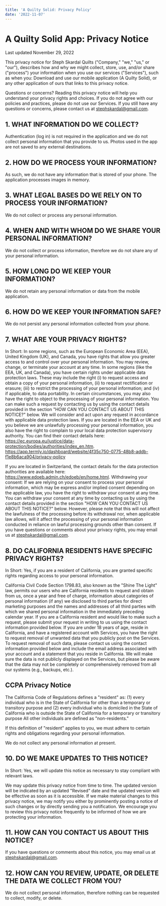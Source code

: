 ```yaml
---
title: 'A Quilty Solid: Privacy Policy'
date: '2022-11-07'
---
```


# A Quilty Solid App: Privacy Notice

Last updated November 29, 2022

This privacy notice for Steph Skardal Quilts ("Company," "we," "us," or "our"), describes how and why we might collect, store, use, and/or share ("process") your information when you use our services ("Services"), such as when you:
Download and use our mobile application (A Quilty Solid), or any other application of ours that links to this privacy notice.

Questions or concerns? Reading this privacy notice will help you understand your privacy rights and choices. If you do not agree with our policies and practices, please do not use our Services. If you still have any questions or concerns, please contact us at stephskardal@gmail.com.

## 1. WHAT INFORMATION DO WE COLLECT?

Authentication (log in) is not required in the application and we do not collect personal information that you provide to us. Photos used in the app are not saved to any external destinations.

## 2. HOW DO WE PROCESS YOUR INFORMATION?

As such, we do not have any information that is stored of your phone. The application processes images in memory.

## 3. WHAT LEGAL BASES DO WE RELY ON TO PROCESS YOUR INFORMATION?

We do not collect or process any personal information.

## 4. WHEN AND WITH WHOM DO WE SHARE YOUR PERSONAL INFORMATION?

We do not collect or process information, therefore we do not share any of your personal information.

## 5. HOW LONG DO WE KEEP YOUR INFORMATION?

We do not retain any personal information or data from the mobile application.

## 6. HOW DO WE KEEP YOUR INFORMATION SAFE?

We do not persist any personal information collected from your phone.

## 7. WHAT ARE YOUR PRIVACY RIGHTS?

In Short: In some regions, such as the European Economic Area (EEA), United Kingdom (UK), and Canada, you have rights that allow you greater access to and control over your personal information. You may review, change, or terminate your account at any time.
In some regions (like the EEA, UK, and Canada), you have certain rights under applicable data protection laws. These may include the right (i) to request access and obtain a copy of your personal information, (ii) to request rectification or erasure; (iii) to restrict the processing of your personal information; and (iv) if applicable, to data portability. In certain circumstances, you may also have the right to object to the processing of your personal information. You can make such a request by contacting us by using the contact details provided in the section "HOW CAN YOU CONTACT US ABOUT THIS NOTICE?" below.
We will consider and act upon any request in accordance with applicable data protection laws.
If you are located in the EEA or UK and you believe we are unlawfully processing your personal information, you also have the right to complain to your local data protection supervisory authority. You can find their contact details here: https://ec.europa.eu/justice/data-protection/bodies/authorities/index_en.htm.
https://app.termly.io/dashboard/website/4f35c750-0775-48b8-addb-f1e8b6aca904/privacy-policy

If you are located in Switzerland, the contact details for the data protection authorities are available here: https://www.edoeb.admin.ch/edoeb/en/home.html.
Withdrawing your consent: If we are relying on your consent to process your personal information, which may be express and/or implied consent depending on the applicable law, you have the right to withdraw your consent at any time. You can withdraw your consent at any time by contacting us by using the contact details provided in the section "HOW CAN YOU CONTACT US ABOUT THIS NOTICE?" below.
However, please note that this will not affect the lawfulness of the processing before its withdrawal nor, when applicable law allows, will it affect the processing of your personal information conducted in reliance on lawful processing grounds other than consent.
If you have questions or comments about your privacy rights, you may email us at stephskardal@gmail.com.

## 8. DO CALIFORNIA RESIDENTS HAVE SPECIFIC PRIVACY RIGHTS?

In Short: Yes, if you are a resident of California, you are granted specific rights regarding access to your personal information.

California Civil Code Section 1798.83, also known as the "Shine The Light" law, permits our users who are California residents to request and obtain from us, once a year and free of charge, information about categories of personal information (if any) we disclosed to third parties for direct marketing purposes and the names and addresses of all third parties with which we shared personal information in the immediately preceding calendar year. If you are a California resident and would like to make such a request, please submit your request in writing to us using the contact information provided below.
If you are under 18 years of age, reside in California, and have a registered account with Services, you have the right to request removal of unwanted data that you publicly post on the Services. To request removal of such data, please contact us using the contact information provided below and include the email address associated with your account and a statement that you reside in California. We will make sure the data is not publicly displayed on the Services, but please be aware that the data may not be completely or comprehensively removed from all our systems (e.g., backups, etc.).

## CCPA Privacy Notice

The California Code of Regulations defines a "resident" as:
(1) every individual who is in the State of California for other than a temporary or transitory purpose and
(2) every individual who is domiciled in the State of California who is outside the State of California for a temporary or transitory purpose
All other individuals are defined as "non-residents."

If this definition of "resident" applies to you, we must adhere to certain rights and obligations regarding your personal information.

We do not collect any personal information at present.

## 10. DO WE MAKE UPDATES TO THIS NOTICE?

In Short: Yes, we will update this notice as necessary to stay compliant with relevant laws.

We may update this privacy notice from time to time. The updated version will be indicated by an updated "Revised" date and the updated version will be effective as soon as it is accessible. If we make material changes to this privacy notice, we may notify you either by prominently posting a notice of such changes or by directly sending you a notification. We encourage you to review this privacy notice frequently to be informed of how we are protecting your information.

## 11. HOW CAN YOU CONTACT US ABOUT THIS NOTICE?

If you have questions or comments about this notice, you may email us at stephskardal@gmail.com.

## 12. HOW CAN YOU REVIEW, UPDATE, OR DELETE THE DATA WE COLLECT FROM YOU?

We do not collect personal information, therefore nothing can be requested to collect, modify, or delete.
